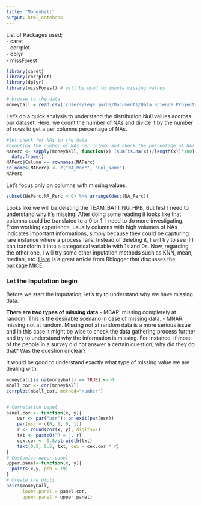 ```yaml
---
title: "Moneyball"
output: html_notebook
---
```


List of Packages used;  
 - caret  
 - corrplot  
 - dplyr  
 - missForest  
```r
library(caret)
library(corrplot)
library(dplyr)
library(missForest) # will be used to impute missing values
```


```r
# browse to the data
moneyball = read.csv('/Users/legs_jorge/Documents/Data Science Projects/MSDS_Northwestern/MSDS 411/Unit 01 Moneyball Baseball Problem/Data/moneyball.csv', header = T)
```

Let's do a quick analysis to understand the distribution Null values accross our dataset. Here, we count the number of NAs and divide it by the number of rows to get a per columns percentage of NAs.
```r
#let check for NAs in the data
#Counting the number of NAs per column and check the percentage of NAs per column
NAPerc <- sapply(moneyball, function(x) (sum(is.na(x))/length(x))*100) %>%
  data.frame()
NAPerc$Column <- rownames(NAPerc)
colnames(NAPerc) <- c("NA_Perc", "Col_Name")
NAPerc
```

Let's focus only on columns with missing values.
```r
subset(NAPerc,NA_Perc > 0) %>% arrange(desc(NA_Perc))

```


Looks like we will be deleting the TEAM_BATTING_HPB, But first I need to understand why it's missing. After doing some reading it looks like that columns could be translated to a 0 or 1. I need to do more investigating.
From working experience, usually columns with high volumes of NAs indicates important informations, simply because they could be capturing rare instance where a process fails. Instead of deleting it, I will try to see if I can transform it into a categorical variable with 1s and 0s. Now, regarding the other one, I will try some other inputation methods such as KNN, mean, median, etc.
[Here](https://www.r-bloggers.com/imputing-missing-data-with-r-mice-package/) is a great article from Rblogger that discusses the package [MICE](https://cran.r-project.org/web/packages/mice/mice.pdf).



### Let the Inputation begin
Before we start the imputation, let's try to understand why we have missing data. 

**There are two types of missing data**
 - MCAR: missing completely at random. This is the desirable scenario in case of missing data.
 - MNAR: missing not at random. Missing not at random data is a more serious issue and in this case it might be wise to check the data gathering process further and try to understand why the information is missing. For instance, if most of the people in a survey did not answer a certain question, why did they do that? Was the question unclear?

It would be good to understand exactly what type of missing value we are dealing with.
```r
moneyball[is.na(moneyball) == TRUE] <- 0
mball_cor <- cor(moneyball)
corrplot(mball_cor, method="number")


# Correlation panel
panel.cor <- function(x, y){
    usr <- par("usr"); on.exit(par(usr))
    par(usr = c(0, 1, 0, 1))
    r <- round(cor(x, y), digits=2)
    txt <- paste0("R = ", r)
    cex.cor <- 0.8/strwidth(txt)
    text(0.5, 0.5, txt, cex = cex.cor * r)
}
# Customize upper panel
upper.panel<-function(x, y){
  points(x,y, pch = 19)
}
# Create the plots
pairs(moneyball, 
      lower.panel = panel.cor,
      upper.panel = upper.panel)
```





